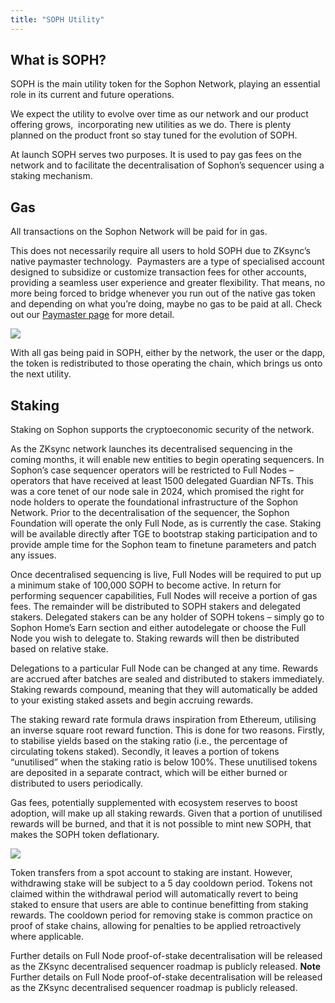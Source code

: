 ```yaml
---
title: "SOPH Utility"
---
```


## **What is SOPH?**

SOPH is the main utility token for the Sophon Network, playing an essential role in its current and future operations.

We expect the utility to evolve over time as our network and our product offering grows,  incorporating new utilities as we do. There is plenty planned on the product front so stay tuned for the evolution of SOPH.

At launch SOPH serves two purposes. It is used to pay gas fees on the network and to facilitate the decentralisation of Sophon’s sequencer using a staking mechanism.

## **Gas**

All transactions on the Sophon Network will be paid for in gas.

This does not necessarily require all users to hold SOPH due to ZKsync’s native paymaster technology.  Paymasters are a type of specialised account designed to subsidize or customize transaction fees for other accounts, providing a seamless user experience and greater flexibility. That means, no more being forced to bridge whenever you run out of the native gas token and depending on what you’re doing, maybe no gas to be paid at all. Check out our [Paymaster page](/architecture/paymasters) for more detail.

<img src="/images/tokenomics/soph_gas.webp" />

With all gas being paid in SOPH, either by the network, the user or the dapp, the token is redistributed to those operating the chain, which brings us onto the next utility.

## **Staking**

Staking on Sophon supports the cryptoeconomic security of the network.

As the ZKsync network launches its decentralised sequencing in the coming months, it will enable new entities to begin operating sequencers. In Sophon’s case sequencer operators will be restricted to Full Nodes – operators that have received at least 1500 delegated Guardian NFTs. This was a core tenet of our node sale in 2024, which promised the right for node holders to operate the foundational infrastructure of the Sophon Network. Prior to the decentralisation of the sequencer, the Sophon Foundation will operate the only Full Node, as is currently the case. Staking will be available directly after TGE to bootstrap staking participation and to provide ample time for the Sophon team to finetune parameters and patch any issues.

Once decentralised sequencing is live, Full Nodes will be required to put up a minimum stake of 100,000 SOPH to become active. In return for performing sequencer capabilities, Full Nodes will receive a portion of gas fees. The remainder will be distributed to SOPH stakers and delegated stakers. Delegated stakers can be any holder of SOPH tokens – simply go to Sophon Home’s Earn section and either autodelegate or choose the Full Node you wish to delegate to. Staking rewards will then be distributed based on relative stake.

Delegations to a particular Full Node can be changed at any time. Rewards are accrued after batches are sealed and distributed to stakers immediately. Staking rewards compound, meaning that they will automatically be added to your existing staked assets and begin accruing rewards.

The staking reward rate formula draws inspiration from Ethereum, utilising an inverse square root reward function. This is done for two reasons. Firstly, to stabilise yields based on the staking ratio (i.e., the percentage of circulating tokens staked). Secondly, it leaves a portion of tokens “unutilised” when the staking ratio is below 100%. These unutilised tokens are deposited in a separate contract, which will be either burned or distributed to users periodically.

Gas fees, potentially supplemented with ecosystem reserves to boost adoption, will make up all staking rewards. Given that a portion of unutilised rewards will be burned, and that it is not possible to mint new SOPH, that makes the SOPH token deflationary.

<img src="/images/tokenomics/soph_staking.webp" />

Token transfers from a spot account to staking are instant. However, withdrawing stake will be subject to a 5 day cooldown period. Tokens not claimed within the withdrawal period will automatically revert to being staked to ensure that users are able to continue benefitting from staking rewards. The cooldown period for removing stake is common practice on proof of stake chains, allowing for penalties to be applied retroactively where applicable.

Further details on Full Node proof-of-stake decentralisation will be released as the ZKsync decentralised sequencer roadmap is publicly released.
<Note>
  **Note** Further details on Full Node proof-of-stake decentralisation will be released as the ZKsync decentralised sequencer roadmap is publicly released.
</Note>
